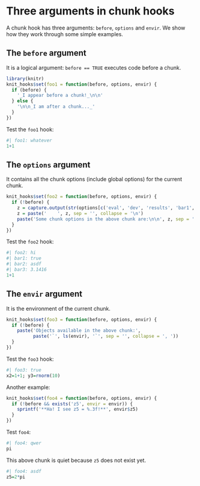 # Three arguments in chunk hooks

A chunk hook has three arguments: `before`, `options` and `envir`. We show how they work through some simple examples.

## The `before` argument

It is a logical argument: `before == TRUE` executes code before a chunk.

```r
library(knitr)
knit_hooks$set(foo1 = function(before, options, envir) {
  if (before) {
    '_I appear before a chunk!_\n\n'
  } else {
    '\n\n_I am after a chunk..._'
  }
})
```

Test the `foo1` hook:

```r
#| foo1: whatever
1+1
```

## The `options` argument

It contains all the chunk options (include global options) for the current chunk.

```r
knit_hooks$set(foo2 = function(before, options, envir) {
  if (!before) {
    z = capture.output(str(options[c('eval', 'dev', 'results', 'bar1', 'bar2', 'bar3')]))
    z = paste('    ', z, sep = '', collapse = '\n')
    paste('Some chunk options in the above chunk are:\n\n', z, sep = '')
  }
})
```

Test the `foo2` hook:

```r
#| foo2: hi
#| bar1: true
#| bar2: asdf
#| bar3: 3.1416
1+1
```

## The `envir` argument

It is the environment of the current chunk.

```r
knit_hooks$set(foo3 = function(before, options, envir) {
  if (!before) {
    paste('Objects available in the above chunk:',
          paste('`', ls(envir), '`', sep = '', collapse = ', '))
  }
})
```

Test the `foo3` hook:

```r
#| foo3: true
x2=1+1; y3=rnorm(10)
```

Another example:

```r
knit_hooks$set(foo4 = function(before, options, envir) {
  if (!before && exists('z5', envir = envir)) {
    sprintf('**Ha! I see z5 = %.3f!**', envir$z5)
  }
})
```

Test `foo4`:

```r
#| foo4: qwer
pi
```

This above chunk is quiet because `z5` does not exist yet.

```r
#| foo4: asdf
z5=2*pi
```
